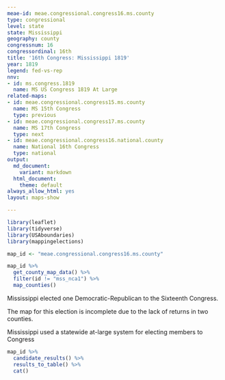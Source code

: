 ```yaml
---
meae-id: meae.congressional.congress16.ms.county
type: congressional
level: state
state: Mississippi
geography: county
congressnum: 16
congressordinal: 16th
title: '16th Congress: Mississippi 1819'
year: 1819
legend: fed-vs-rep
nnv:
- id: ms.congress.1819
  name: MS US Congress 1819 At Large
related-maps:
- id: meae.congressional.congress15.ms.county
  name: MS 15th Congress
  type: previous
- id: meae.congressional.congress17.ms.county
  name: MS 17th Congress
  type: next
- id: meae.congressional.congress16.national.county
  name: National 16th Congress
  type: national
output:
  md_document:
    variant: markdown
  html_document:
    theme: default
always_allow_html: yes
layout: maps-show

---
```


```r
library(leaflet)
library(tidyverse)
library(USAboundaries)
library(mappingelections)

map_id <- "meae.congressional.congress16.ms.county"
```

<div class="map">

```r
map_id %>%
  get_county_map_data() %>%
  filter(id != "mss_nca1") %>% 
  map_counties()
```

</div>

Mississippi elected one Democratic-Republican to the Sixteenth Congress.

The map for this election is incomplete due to the lack of returns in two counties.

Mississippi used a statewide at-large system for electing members to Congress

<div class="results-table">

```r
map_id %>%
  candidate_results() %>%
  results_to_table() %>%
  cat()
```

</div>
